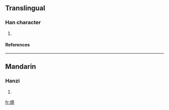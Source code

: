 ==Translingual==
===Han character===
{{Han char|rn=86|rad=火|as=11|sn=15|four=9603<sub>0</sub>|canj=火竹田心 (FHWP)}}
# {{defn|Han|sort=火11}}
====References====
{{Han ref|kx=0680.140|dkj=19326|dj=1091.200|hdz=32229.060|uh=719C|ud=29084|bh=E670|bd=58992}}

----
==Mandarin==
===Hanzi===
{{cmn-hanzi|pin=[[zǒng]] ([[zong3]])|wg=tsung<sup>3</sup>}}
# {{defn|Mandarin}}

[[fr:熜]]